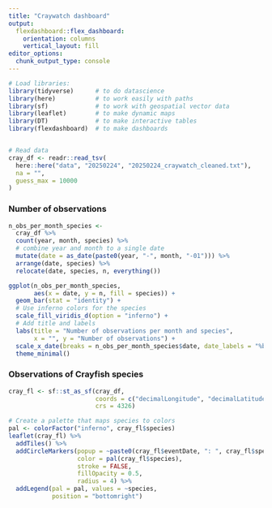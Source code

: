 ```yaml
---
title: "Craywatch dashboard"
output: 
  flexdashboard::flex_dashboard:
    orientation: columns
    vertical_layout: fill
editor_options: 
  chunk_output_type: console
---
```


```r
# Load libraries:
library(tidyverse)      # to do datascience
library(here)           # to work easily with paths
library(sf)             # to work with geospatial vector data
library(leaflet)        # to make dynamic maps
library(DT)             # to make interactive tables
library(flexdashboard)  # to make dashboards


# Read data
cray_df <- readr::read_tsv(
  here::here("data", "20250224", "20250224_craywatch_cleaned.txt"),
  na = "",
  guess_max = 10000
)
```

### Number of observations

```r
n_obs_per_month_species <-
  cray_df %>%
  count(year, month, species) %>%
  # combine year and month to a single date
  mutate(date = as_date(paste0(year, "-", month, "-01"))) %>%
  arrange(date, species) %>%
  relocate(date, species, n, everything())

ggplot(n_obs_per_month_species,
       aes(x = date, y = n, fill = species)) +
  geom_bar(stat = "identity") +
  # Use inferno colors for the species
  scale_fill_viridis_d(option = "inferno") +
  # Add title and labels
  labs(title = "Number of observations per month and species",
       x = "", y = "Number of observations") +
  scale_x_date(breaks = n_obs_per_month_species$date, date_labels = "%b") +
  theme_minimal()
```

### Observations of Crayfish species

```r
cray_fl <- sf::st_as_sf(cray_df,
                        coords = c("decimalLongitude", "decimalLatitude"),
                        crs = 4326)

# Create a palette that maps species to colors
pal <- colorFactor("inferno", cray_fl$species)
leaflet(cray_fl) %>%
  addTiles() %>%
  addCircleMarkers(popup = ~paste0(cray_fl$eventDate, ": ", cray_fl$species),
                   color = pal(cray_fl$species),
                   stroke = FALSE,
                   fillOpacity = 0.5,
                   radius = 4) %>%
  addLegend(pal = pal, values = ~species,
            position = "bottomright")
```
